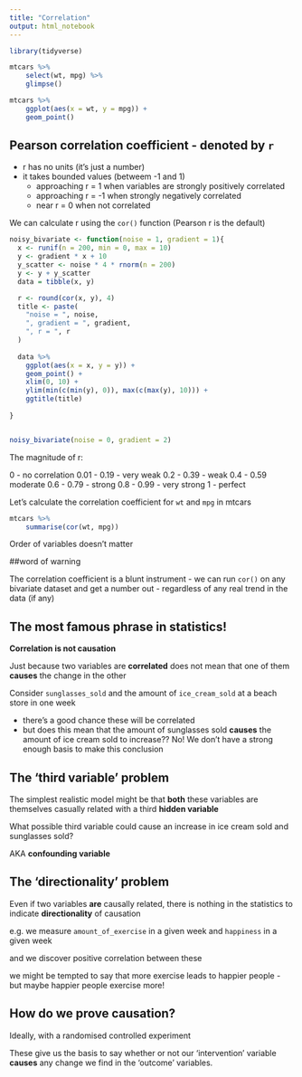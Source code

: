 ```yaml
---
title: "Correlation"
output: html_notebook
---
```

```r
library(tidyverse)
```


```r
mtcars %>% 
    select(wt, mpg) %>% 
    glimpse()
```

```r
mtcars %>% 
    ggplot(aes(x = wt, y = mpg)) +
    geom_point()
```

## Pearson correlation coefficient - denoted by `r`

- r has no units (it's just a number)
- it takes bounded values (betweem -1 and 1)
    - approaching r = 1 when variables are strongly positively correlated
    - approaching r = -1 when strongly negatively correlated
    - near r = 0 when not correlated
    
We can calculate r using the `cor()` function (Pearson r is the default)

```r
noisy_bivariate <- function(noise = 1, gradient = 1){
  x <- runif(n = 200, min = 0, max = 10)
  y <- gradient * x + 10
  y_scatter <- noise * 4 * rnorm(n = 200)
  y <- y + y_scatter
  data = tibble(x, y)

  r <- round(cor(x, y), 4)
  title <- paste(
    "noise = ", noise,
    ", gradient = ", gradient,
    ", r = ", r
  )
  
  data %>%
    ggplot(aes(x = x, y = y)) +
    geom_point() +
    xlim(0, 10) +
    ylim(min(c(min(y), 0)), max(c(max(y), 10))) +
    ggtitle(title)
  
}


noisy_bivariate(noise = 0, gradient = 2)
```

The magnitude of r: 

0 - no correlation
0.01 - 0.19 - very weak
0.2 - 0.39 - weak
0.4 - 0.59 moderate
0.6 - 0.79 - strong
0.8 - 0.99 - very strong
1 - perfect

Let's calculate the correlation coefficient for `wt` and `mpg` in mtcars

```r
mtcars %>% 
    summarise(cor(wt, mpg))
```

Order of variables doesn't matter

##word of warning

The correlation coefficient is a blunt instrument - we can run `cor()` on any bivariate dataset and get a number out - regardless of any real trend in the data (if any)

## The most famous phrase in statistics!

**Correlation is not causation**

Just because two variables are **correlated** does not mean that one of them **causes** the change in the other

Consider `sunglasses_sold` and the amount of `ice_cream_sold` at a beach store in one week

- there's a good chance these will be correlated
- but does this mean that the amount of sunglasses sold **causes** the amount of ice cream sold to increase?? No! We don't have a strong enough basis to make this conclusion

## The 'third variable' problem

The simplest realistic model might be that **both** these variables are themselves casually related with a third **hidden variable**

What possible third variable could cause an increase in ice cream sold and sunglasses sold?

AKA **confounding variable**

## The 'directionality' problem

Even if two variables **are** causally related, there is nothing in the statistics to indicate **directionality** of causation

e.g. we measure `amount_of_exercise` in a given week and `happiness` in a given week

and we discover positive correlation between these

we might be tempted to say that more exercise leads to happier people - but maybe happier people exercise more!

## How do we prove causation?

Ideally, with a randomised controlled experiment

These give us the basis to say whether or not our 'intervention' variable **causes** any change we find in the 'outcome' variables.